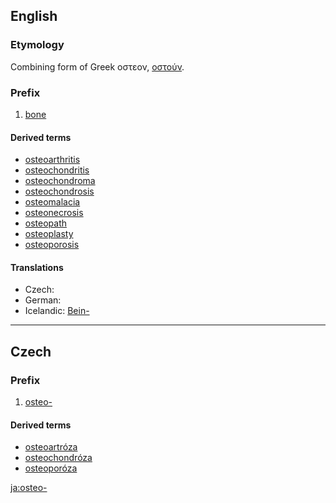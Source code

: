 ==English==
===Etymology===
Combining form of Greek οστεον, [[οστούν]].

===Prefix===
{{infl|en|prefix}}
# [[bone]]

====Derived terms====
* [[osteoarthritis]]
* [[osteochondritis]]
* [[osteochondroma]]
* [[osteochondrosis]]
* [[osteomalacia]]
* [[osteonecrosis]]
* [[osteopath]]
* [[osteoplasty]]
* [[osteoporosis]]

{{wikipedia|List_of_diseases_starting_with_O#Osteo}}

====Translations====
* Czech: {{t-|cs|osteo-}}
* German: {{t-|de|Osteo-}}
* Icelandic: [[Bein-]]

----

==Czech==

===Prefix===
{{cs-pref}}

# [[#English|osteo-]]

====Derived terms====
* [[osteoartróza]] {{f}}
* [[osteochondróza]] {{f}}
* [[osteoporóza]] {{f}}

[[ja:osteo-]]